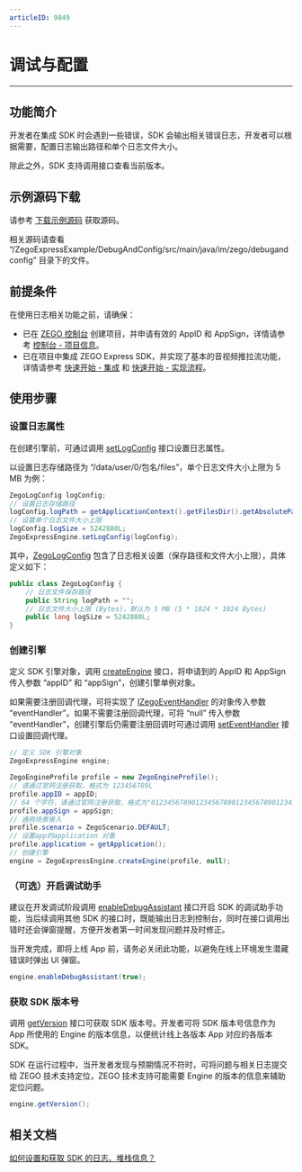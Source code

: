 ```yaml
---
articleID: 9849
---
```

# 调试与配置

- - -

## 功能简介

开发者在集成 SDK 时会遇到一些错误，SDK 会输出相关错误日志，开发者可以根据需要，配置日志输出路径和单个日志文件大小。

除此之外，SDK 支持调用接口查看当前版本。

## 示例源码下载

请参考 [下载示例源码](!DownloadDemo/DownloadDemo) 获取源码。

相关源码请查看 “/ZegoExpressExample/DebugAndConfig/src/main/java/im/zego/debugandconfig” 目录下的文件。

## 前提条件

在使用日志相关功能之前，请确保：

- 已在 [ZEGO 控制台](https://console.zego.im) 创建项目，并申请有效的 AppID 和 AppSign，详情请参考 [控制台 - 项目信息](/console/guide-doc2)。
- 已在项目中集成 ZEGO Express SDK，并实现了基本的音视频推拉流功能，详情请参考 [快速开始 - 集成](!Integration/SDK_Integration) 和 [快速开始 - 实现流程](!Integration/Solution_Implementation)。


## 使用步骤

### 设置日志属性

在创建引擎前，可通过调用 [setLogConfig](@setLogConfig) 接口设置日志属性。

以设置日志存储路径为 “/data/user/0/包名/files”，单个日志文件大小上限为 5 MB 为例：

```java
ZegoLogConfig logConfig;
// 设置日志存储路径
logConfig.logPath = getApplicationContext().getFilesDir().getAbsolutePath();
// 设置单个日志文件大小上限
logConfig.logSize = 5242880L;
ZegoExpressEngine.setLogConfig(logConfig);
```


其中，[ZegoLogConfig](@-ZegoLogConfig) 包含了日志相关设置（保存路径和文件大小上限），具体定义如下：

```java
public class ZegoLogConfig {
    // 日志文件保存路径
    public String logPath = "";
    // 日志文件大小上限 (Bytes)，默认为 5 MB (5 * 1024 * 1024 Bytes)
    public long logSize = 5242880L;
}
```

### 创建引擎

定义 SDK 引擎对象，调用 [createEngine](@createEngine) 接口，将申请到的 AppID 和 AppSign 传入参数 “appID” 和 “appSign”，创建引擎单例对象。

如果需要注册回调代理，可将实现了 [IZegoEventHandler](@-IZegoEventHandler) 的对象传入参数 “eventHandler”。如果不需要注册回调代理，可将 “null” 传入参数 “eventHandler”，创建引擎后仍需要注册回调时可通过调用 [setEventHandler](@setEventHandler) 接口设置回调代理。


```java
// 定义 SDK 引擎对象
ZegoExpressEngine engine;

ZegoEngineProfile profile = new ZegoEngineProfile();
// 请通过官网注册获取，格式为 123456789L
profile.appID = appID;
// 64 个字符，请通过官网注册获取，格式为"0123456789012345678901234567890123456789012345678901234567890123" 
profile.appSign = appSign;
// 通用场景接入 
profile.scenario = ZegoScenario.DEFAULT;
// 设置app的application 对象 
profile.application = getApplication();
// 创建引擎
engine = ZegoExpressEngine.createEngine(profile, null);
``` 

### （可选）开启调试助手

建议在开发调试阶段调用 [enableDebugAssistant](@enableDebugAssistant) 接口开启 SDK 的调试助手功能，当后续调用其他 SDK 的接口时，既能输出日志到控制台，同时在接口调用出错时还会弹窗提醒，方便开发者第一时间发现问题并及时修正。

<Warning title="注意">



当开发完成，即将上线 App 前，请务必关闭此功能，以避免在线上环境发生潜藏错误时弹出 UI 弹窗。
</Warning>

```Java
engine.enableDebugAssistant(true);
``` 

### 获取 SDK 版本号

调用 [getVersion](@getVersion) 接口可获取 SDK 版本号。开发者可将 SDK 版本号信息作为 App 所使用的 Engine 的版本信息，以便统计线上各版本 App 对应的各版本 SDK。

<Note title="说明">


SDK 在运行过程中，当开发者发现与预期情况不符时，可将问题与相关日志提交给 ZEGO 技术支持定位，ZEGO 技术支持可能需要 Engine 的版本的信息来辅助定位问题。
</Note>

```java
engine.getVersion();
```

## 相关文档

[如何设置和获取 SDK 的日志、堆栈信息？](https://doc-zh.zego.im/faq/express_sdkLog)

